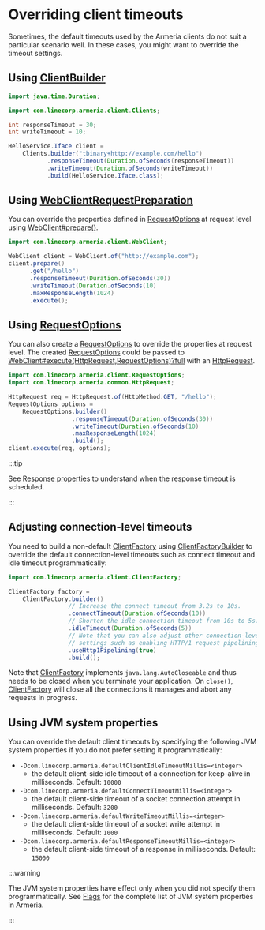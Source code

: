 # Overriding client timeouts

Sometimes, the default timeouts used by the Armeria clients do not suit a particular scenario well.
In these cases, you might want to override the timeout settings.

## Using [ClientBuilder](type)

```java
import java.time.Duration;

import com.linecorp.armeria.client.Clients;

int responseTimeout = 30;
int writeTimeout = 10;

HelloService.Iface client =
    Clients.builder("tbinary+http://example.com/hello")
           .responseTimeout(Duration.ofSeconds(responseTimeout))
           .writeTimeout(Duration.ofSeconds(writeTimeout))
           .build(HelloService.Iface.class);
```

## Using [WebClientRequestPreparation](type)

You can override the properties defined in [RequestOptions](type) at request level
using [WebClient#prepare()](type).

```java
import com.linecorp.armeria.client.WebClient;

WebClient client = WebClient.of("http://example.com"); 
client.prepare()
      .get("/hello")
      .responseTimeout(Duration.ofSeconds(30))
      .writeTimeout(Duration.ofSeconds(10)
      .maxResponseLength(1024)
      .execute();
```

## Using [RequestOptions](type)

You can also create a [RequestOptions](type) to override the properties at request level. The
created [RequestOptions](type) could be passed to [WebClient#execute(HttpRequest,RequestOptions)?full](type)
with an [HttpRequest](type).

```java
import com.linecorp.armeria.client.RequestOptions;
import com.linecorp.armeria.common.HttpRequest;

HttpRequest req = HttpRequest.of(HttpMethod.GET, "/hello");
RequestOptions options = 
    RequestOptions.builder()
                  .responseTimeout(Duration.ofSeconds(30))
                  .writeTimeout(Duration.ofSeconds(10)
                  .maxResponseLength(1024)
                  .build();
client.execute(req, options);
```

:::tip

See [Response properties](/docs/advanced/structured-logging#response-properties) to understand when the
response timeout is scheduled.

:::

## Adjusting connection-level timeouts

You need to build a non-default [ClientFactory](type) using [ClientFactoryBuilder](type) to override the default
connection-level timeouts such as connect timeout and idle timeout programmatically:

```java
import com.linecorp.armeria.client.ClientFactory;

ClientFactory factory =
    ClientFactory.builder()
                 // Increase the connect timeout from 3.2s to 10s.
                 .connectTimeout(Duration.ofSeconds(10))
                 // Shorten the idle connection timeout from 10s to 5s.
                 .idleTimeout(Duration.ofSeconds(5))
                 // Note that you can also adjust other connection-level
                 // settings such as enabling HTTP/1 request pipelining.
                 .useHttp1Pipelining(true)
                 .build();
```

Note that [ClientFactory](type) implements `java.lang.AutoCloseable` and thus needs to be closed when you
terminate your application. On `close()`, [ClientFactory](type) will close all the connections it manages
and abort any requests in progress.

## Using JVM system properties

You can override the default client timeouts by specifying the following JVM system properties if you do not
prefer setting it programmatically:
- `-Dcom.linecorp.armeria.defaultClientIdleTimeoutMillis=<integer>`
  - the default client-side idle timeout of a connection for keep-alive in milliseconds. Default: `10000`
- `-Dcom.linecorp.armeria.defaultConnectTimeoutMillis=<integer>`
  - the default client-side timeout of a socket connection attempt in milliseconds. Default: `3200`
- `-Dcom.linecorp.armeria.defaultWriteTimeoutMillis=<integer>`
  - the default client-side timeout of a socket write attempt in milliseconds. Default: `1000`
- `-Dcom.linecorp.armeria.defaultResponseTimeoutMillis=<integer>`
  - the default client-side timeout of a response in milliseconds. Default: `15000`

:::warning

The JVM system properties have effect only when you did not specify them programmatically.
See [Flags](type) for the complete list of JVM system properties in Armeria.

:::
